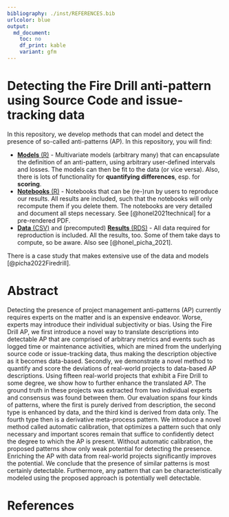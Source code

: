 ```yaml
---
bibliography: ./inst/REFERENCES.bib
urlcolor: blue
output:
  md_document:
    toc: no
    df_print: kable
    variant: gfm
---
```


# Detecting the Fire Drill anti-pattern using Source Code and issue-tracking data

In this repository, we develop methods that can model and detect the presence of so-called anti-patterns (AP). In this repository, you will find:

* [__Models__ (R)](./models) - Multivariate models (arbitrary many) that can encapsulate the definition of an anti-pattern, using arbitrary user-defined intervals and losses. The models can then be fit to the data (or vice versa). Also, there is lots of functionality for __quantifying differences__, esp. for __scoring__.
* [__Notebooks__ (R)](./notebooks) - Notebooks that can be (re-)run by users to reproduce our results. All results are included, such that the notebooks will only recompute them if you delete them. The notebooks are very detailed and document all steps necessary. See [@honel2021technical] for a pre-rendered PDF.
* [__Data__ (CSV)](./data) and (precomputed) [__Results__ (RDS)](./results) - All data required for reproduction is included. All the results, too. Some of them take days to compute, so be aware. Also see [@honel_picha_2021].


There is a case study that makes extensive use of the data and models [@picha2022Firedrill].


# Abstract

Detecting the presence of project management anti-patterns (AP) currently requires experts on the matter and is an expensive endeavor. Worse, experts may introduce their individual subjectivity or bias. Using the Fire Drill AP, we first introduce a novel way to translate descriptions into detectable AP that are comprised of arbitrary metrics and events such as logged time or maintenance activities, which are mined from the underlying source code or issue-tracking data, thus making the description objective as it becomes data-based. Secondly, we demonstrate a novel method to quantify and score the deviations of real-world projects to data-based AP descriptions. Using fifteen real-world projects that exhibit a Fire Drill to some degree, we show how to further enhance the translated AP. The ground truth in these projects was extracted from two individual experts and consensus was found between them. Our evaluation spans four kinds of patterns, where the first is purely derived from description, the second type is enhanced by data, and the third kind is derived from data only. The fourth type then is a derivative meta-process pattern. We introduce a novel method called automatic calibration, that optimizes a pattern such that only necessary and important scores remain that suffice to confidently detect the degree to which the AP is present. Without automatic calibration, the proposed patterns show only weak potential for detecting the presence. Enriching the AP with data from real-world projects significantly improves the potential. We conclude that the presence of similar patterns is most certainly detectable. Furthermore, any pattern that can be characteristically modeled using the proposed approach is potentially well detectable.



# References {-}

<div id="refs"></div>


